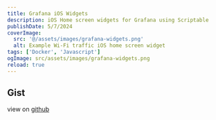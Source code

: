 ```yaml
---
title: Grafana iOS Widgets
description: iOS Home screen widgets for Grafana using Scriptable
publishDate: 5/7/2024
coverImage:
  src: '@/assets/images/grafana-widgets.png'
  alt: Example Wi-Fi traffic iOS home screen widget
tags: ['Docker', 'Javascript']
ogImage: src/assets/images/grafana-widgets.png
reload: true
---
```


## Gist

view on [github](https://gist.github.com/michaelpayne02/cd0c0b628560079b46c9dffce9157495)

<div class='not-prose overflow-hidden'>
  <script
    is:inline
    src='https://gist.github.com/michaelpayne02/cd0c0b628560079b46c9dffce9157495.js'
  ></script>
</div>
